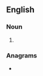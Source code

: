 {{also|pigeonholes|pigeon-holes}}
==English==

===Noun===
{{head|en|noun plural form}}

# {{plural of|pigeon hole|lang=en}}

===Anagrams===
* {{anagrams|en|phenologies}}